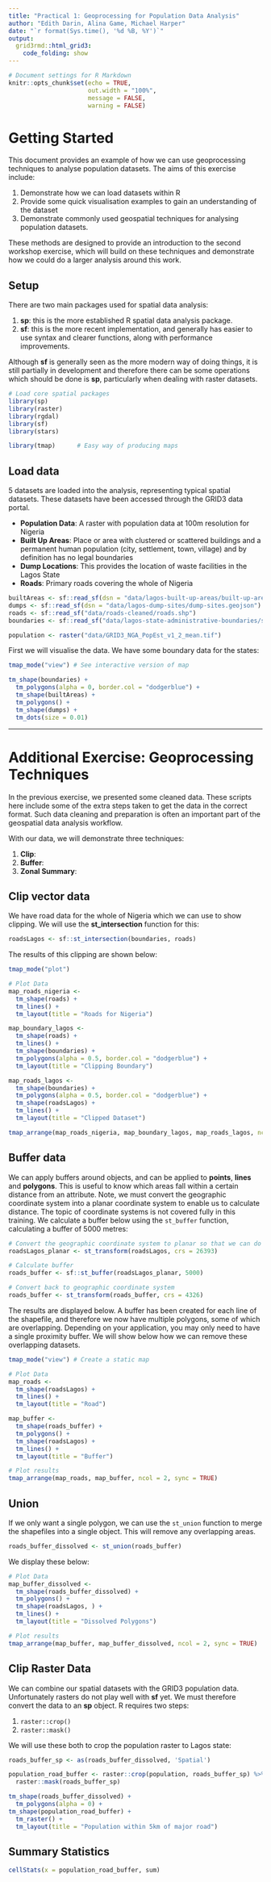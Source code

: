 ```yaml
---
title: "Practical 1: Geoprocessing for Population Data Analysis"
author: "Edith Darin, Alina Game, Michael Harper"
date: "`r format(Sys.time(), '%d %B, %Y')`"
output: 
  grid3rmd::html_grid3:
    code_folding: show
---
```


```r
# Document settings for R Markdown
knitr::opts_chunk$set(echo = TRUE,
                      out.width = "100%",
                      message = FALSE,
                      warning = FALSE)
```

# Getting Started

This document provides an example of how we can use geoprocessing techniques to analyse population datasets. The aims of this exercise include:

1. Demonstrate how we can load datasets within R
2. Provide some quick visualisation examples to gain an understanding of the dataset
3. Demonstrate commonly used geospatial techniques for analysing population datasets.

These methods are designed to provide an introduction to the second workshop exercise, which will build on these techniques and demonstrate how we could do a larger analysis around this work.

## Setup

There are two main packages used for spatial data analysis:

1. **sp**: this is the more established R spatial data analysis package.
2. **sf**: this is the more recent implementation, and generally has easier to use syntax and clearer functions, along with performance improvements. 

Although **sf** is generally seen as the more modern way of doing things, it is still partially in development and therefore there can be some operations which should be done is **sp**, particularly when dealing with raster datasets. 

```r

# Load core spatial packages
library(sp)
library(raster)
library(rgdal)
library(sf)
library(stars)

library(tmap)      # Easy way of producing maps
```

## Load data

5 datasets are loaded into the analysis, representing typical spatial datasets. These datasets have been accessed through the GRID3 data portal.

- **Population Data**: A raster with population data at 100m resolution for Nigeria
- **Built Up Areas**: Place or area with clustered or scattered buildings and a permanent human population (city, settlement, town, village) and by definition has no legal boundaries
- **Dump Locations**: This provides the location of waste facilities in the Lagos State
- **Roads**: Primary roads covering the whole of Nigeria

```r
builtAreas <- sf::read_sf(dsn = "data/lagos-built-up-areas/built-up-areas.geojson")
dumps <- sf::read_sf(dsn = "data/lagos-dump-sites/dump-sites.geojson")
roads <- sf::read_sf("data/roads-cleaned/roads.shp")
boundaries <- sf::read_sf("data/lagos-state-administrative-boundaries/state-administrative-boundaries.geojson")

population <- raster("data/GRID3_NGA_PopEst_v1_2_mean.tif")
```

First we will visualise the data. We have some boundary data for the states:

```r
tmap_mode("view") # See interactive version of map 

tm_shape(boundaries) +
  tm_polygons(alpha = 0, border.col = "dodgerblue") +
  tm_shape(builtAreas) +
  tm_polygons() +
  tm_shape(dumps) +
  tm_dots(size = 0.01)
```



----

# Additional Exercise: Geoprocessing Techniques

In the previous exercise, we presented some cleaned data. These scripts here include some of the extra steps taken to get the data in the correct format. Such data cleaning and preparation is often an important part of the geospatial data analysis workflow.

With our data, we will demonstrate three techniques:

1. **Clip**:
2. **Buffer**:
3. **Zonal Summary**:

## Clip vector data



We have road data for the whole of Nigeria which we can use to show clipping. We will use the **st_intersection** function for this:

```r
roadsLagos <- sf::st_intersection(boundaries, roads)
```

The results of this clipping are shown below:

```r
tmap_mode("plot")

# Plot Data
map_roads_nigeria <- 
  tm_shape(roads) +
  tm_lines() +
  tm_layout(title = "Roads for Nigeria")

map_boundary_lagos <- 
  tm_shape(roads) +
  tm_lines() +
  tm_shape(boundaries) +
  tm_polygons(alpha = 0.5, border.col = "dodgerblue") +
  tm_layout(title = "Clipping Boundary")

map_roads_lagos <- 
  tm_shape(boundaries) +
  tm_polygons(alpha = 0.5, border.col = "dodgerblue") +
  tm_shape(roadsLagos) +
  tm_lines() +
  tm_layout(title = "Clipped Dataset")

tmap_arrange(map_roads_nigeria, map_boundary_lagos, map_roads_lagos, ncol = 3)
```

## Buffer data

We can apply buffers around objects, and can be applied to **points**, **lines** and **polygons**. This is useful to know which areas fall within a certain distance from an attribute.  Note, we must convert the geographic coordinate system into a planar coordinate system to enable us to calculate distance. The topic of coordinate systems is not covered fully in this training. We calculate a buffer below using the `st_buffer` function, calculating a buffer of 5000 metres:

```r
# Convert the geographic coordinate system to planar so that we can do distance based calculations
roadsLagos_planar <- st_transform(roadsLagos, crs = 26393)

# Calculate buffer
roads_buffer <- sf::st_buffer(roadsLagos_planar, 5000)

# Convert back to geographic coordinate system
roads_buffer <- st_transform(roads_buffer, crs = 4326)
```

The results are displayed below. A buffer has been created for each line of the shapefile, and therefore we now have multiple polygons, some of which are overlapping. Depending on your application, you may only need to have a single proximity buffer. We will show below how we can remove these overlapping datasets.

```r
tmap_mode("view") # Create a static map 

# Plot Data
map_roads <-
  tm_shape(roadsLagos) +
  tm_lines() +
  tm_layout(title = "Road")

map_buffer <-
  tm_shape(roads_buffer) +
  tm_polygons() +
  tm_shape(roadsLagos) +
  tm_lines() +
  tm_layout(title = "Buffer")

# Plot results
tmap_arrange(map_roads, map_buffer, ncol = 2, sync = TRUE)
```

## Union

If we only want a single polygon, we can use the `st_union` function to merge the shapefiles into a single object. This will remove any overlapping areas.

```r
roads_buffer_dissolved <- st_union(roads_buffer)
```

We display these below:

```r
# Plot Data
map_buffer_dissolved <-
  tm_shape(roads_buffer_dissolved) +
  tm_polygons() +
  tm_shape(roadsLagos, ) +
  tm_lines() +
  tm_layout(title = "Dissolved Polygons")

# Plot results
tmap_arrange(map_buffer, map_buffer_dissolved, ncol = 2, sync = TRUE)
```

## Clip Raster Data

We can combine our spatial datasets with the GRID3 population data.  Unfortunately rasters do not play well with **sf** yet. We must therefore convert the data to an **sp** object. R requires two steps:

1. `raster::crop()`
2. `raster::mask()`

We will use these both to crop the population raster to Lagos state:

```r
roads_buffer_sp <- as(roads_buffer_dissolved, 'Spatial')
```

```r
population_road_buffer <- raster::crop(population, roads_buffer_sp) %>%
  raster::mask(roads_buffer_sp)
```

```r
tm_shape(roads_buffer_dissolved) +
  tm_polygons(alpha = 0) +
tm_shape(population_road_buffer) +
  tm_raster() +
  tm_layout(title = "Population within 5km of major road")
```

## Summary Statistics

```r
cellStats(x = population_road_buffer, sum)
```







